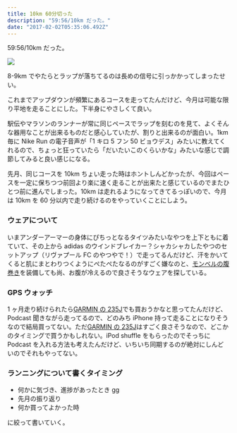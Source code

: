 ```yaml
---
title: 10km 60分切った
description: "59:56/10km だった。"
date: "2017-02-02T05:35:06.492Z"
---
```


59:56/10km だった。

![](1.jpg)

8-9km でやたらとラップが落ちてるのは長めの信号に引っかかってしまったせい。

これまでアップダウンが頻繁にあるコースを走ってたんだけど、今月は可能な限り平地を走ることにした。下半身にやさしくて良い。

駅伝やマラソンのランナーが常に同じペースでラップを刻むのを見て、よくそんな器用なことが出来るものだと感心していたが、割りと出来るのが面白い。1km 毎に Nike Run の電子音声が「1 キロ 5 フン 50 ビョウデス」みたいに教えてくれるので、ちょっと狂っていたら「だいたいこのくらいかな」みたいな感じで調節してみると良い感じになる。

先月、同じコースを 10km ちょい走った時はホントしんどかったが、今回はペースを一定に保ちつつ前回より楽に速く走ることが出来たと感じているのでまたひとつ前に進んでしまった。10km は走れるようになってきてるっぽいので、今月は 10km を 60 分以内で走り続けるのをやっていくことにしよう。

### **ウェアについて**

いまアンダーアーマーの身体にぴちっとなるタイツみたいなやつを上下ともに着ていて、その上から adidas のウインドブレイカー？シャカシャカしたやつのセットアップ（リヴァプール FC のやつやで！）で走ってるんだけど、汗をかいてくると肌にまとわりつくようにぺたぺたなるのがすごく嫌なのと、[モンベルの腹巻き](http://amzn.to/2kVcDfD)を装備しても尚、お腹が冷えるので良さそうなウェアを探している。

### GPS ウォッチ

1 ヶ月走り続けられたら[GARMIN の 235J](http://amzn.to/2jXYbCy)でも買おうかなと思ってたんだけど、Podcast 聞きながら走ってるので、どのみち iPhone 持って走ることになりそうなので結局買ってない。ただ[GARMIN の 235J](http://amzn.to/2jXYbCy)はすごく良さそうなので、どこかのタイミングで買うかもしれない。iPod shuffle をもらったのでそっちに Podcast を入れる方法も考えたんだけど、いちいち同期するのが絶対にしんどいのでそれもやってない。

### ランニングについて書くタイミング

- 何かに気づき、進捗があったとき gg
- 先月の振り返り
- 何か買ってよかった時

に絞って書いていく。
